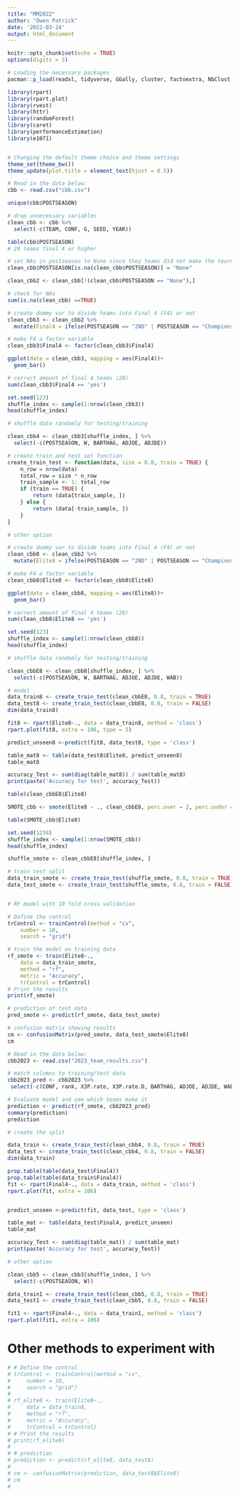 ```yaml
---
title: "MM2022"
author: "Owen Patrick"
date: '2022-03-24'
output: html_document
---
```


```r

knitr::opts_chunk$set(echo = TRUE)
options(digits = 3)

# Loading the necessary packages
pacman::p_load(readxl, tidyverse, GGally, cluster, factoextra, NbClust, dplyr)

library(rpart)
library(rpart.plot)
library(rvest)
library(httr)
library(randomForest)
library(caret)
library(performanceEstimation)
library(e1071)


# Changing the default theme choice and theme settings
theme_set(theme_bw())
theme_update(plot.title = element_text(hjust = 0.5))

# Read in the data below:
cbb <- read.csv("cbb.csv")

unique(cbb$POSTSEASON)

```

```r

# drop unnecessary variables
clean_cbb <- cbb %>% 
  select(-c(TEAM, CONF, G, SEED, YEAR)) 

table(cbb$POSTSEASON)
# 28 teams final 4 or higher

# set NAs in postseason to None since they teams did not make the tournament
clean_cbb$POSTSEASON[is.na(clean_cbb$POSTSEASON)] = "None"

clean_cbb2 <- clean_cbb[!(clean_cbb$POSTSEASON == "None"),]

# check for NAs
sum(is.na(clean_cbb) ==TRUE)

# create dummy var to divide teams into Final 4 (F4) or not
clean_cbb3 <- clean_cbb2 %>% 
  mutate(Final4 = ifelse(POSTSEASON == "2ND" | POSTSEASON == "Champions" | POSTSEASON == "F4", "yes", "no"))

# make F4 a factor variable
clean_cbb3$Final4 <- factor(clean_cbb3$Final4)

ggplot(data = clean_cbb3, mapping = aes(Final4))+
  geom_bar()

# correct amount of final 4 teams (28)
sum(clean_cbb3$Final4 == 'yes')

set.seed(123)
shuffle_index <- sample(1:nrow(clean_cbb3))
head(shuffle_index)

# shuffle data randomly for testing/training

clean_cbb4 <- clean_cbb3[shuffle_index, ] %>% 
  select(-c(POSTSEASON, W, BARTHAG, ADJOE, ADJDE)) 

```


```r

# create train and test set function
create_train_test <- function(data, size = 0.8, train = TRUE) {
    n_row = nrow(data)
    total_row = size * n_row
    train_sample <- 1: total_row
    if (train == TRUE) {
        return (data[train_sample, ])
    } else {
        return (data[-train_sample, ])
    }
}

```



```r
# other option 

# create dummy var to divide teams into Final 4 (F4) or not
clean_cbb8 <- clean_cbb2 %>% 
  mutate(Elite8 = ifelse(POSTSEASON == "2ND" | POSTSEASON == "Champions" | POSTSEASON == "F4"  | POSTSEASON == "E8", "YesElite8", "NotElite8"))

# make F4 a factor variable
clean_cbb8$Elite8 <- factor(clean_cbb8$Elite8)

ggplot(data = clean_cbb8, mapping = aes(Elite8))+
  geom_bar()

# correct amount of final 4 teams (28)
sum(clean_cbb8$Elite8 == 'yes')

set.seed(123)
shuffle_index <- sample(1:nrow(clean_cbb8))
head(shuffle_index)

# shuffle data randomly for testing/training

clean_cbbE8 <- clean_cbb8[shuffle_index, ] %>% 
  select(-c(POSTSEASON, W, BARTHAG, ADJOE, ADJDE, WAB)) 

# model
data_train8 <- create_train_test(clean_cbbE8, 0.8, train = TRUE)
data_test8 <- create_train_test(clean_cbbE8, 0.8, train = FALSE)
dim(data_train8)

fit8 <- rpart(Elite8~., data = data_train8, method = 'class')
rpart.plot(fit8, extra = 106, type = 5)

predict_unseen8 <-predict(fit8, data_test8, type = 'class')

table_mat8 <- table(data_test8$Elite8, predict_unseen8)
table_mat8

accuracy_Test <- sum(diag(table_mat8)) / sum(table_mat8)
print(paste('Accuracy for test', accuracy_Test))


```


```r
table(clean_cbbE8$Elite8)

SMOTE_cbb <- smote(Elite8 ~ ., clean_cbbE8, perc.over = 2, perc.under = 2)

table(SMOTE_cbb$Elite8)

```



```r


set.seed(1234)
shuffle_index <- sample(1:nrow(SMOTE_cbb))
head(shuffle_index)

shuffle_smote <- clean_cbbE8[shuffle_index, ]

# train test split
data_train_smote <- create_train_test(shuffle_smote, 0.8, train = TRUE)
data_test_smote <- create_train_test(shuffle_smote, 0.8, train = FALSE)


# RF model with 10 fold cross validation

# Define the control
trControl <- trainControl(method = "cv",
    number = 10,
    search = "grid")

# train the model on training data
rf_smote <- train(Elite8~.,
    data = data_train_smote,
    method = "rf",
    metric = "Accuracy",
    trControl = trControl)
# Print the results
print(rf_smote)

# prediction of test data
pred_smote <- predict(rf_smote, data_test_smote)

# confusion matrix showing results
cm <- confusionMatrix(pred_smote, data_test_smote$Elite8)
cm

```
```r


# Read in the data below:
cbb2023 <- read.csv("2023_team_results.csv")

# match columns to training/test data
cbb2023_pred <- cbb2023 %>%
 select(-c(CONF, rank, X3P.rate, X3P.rate.D, BARTHAG, ADJOE, ADJDE, WAB)) 

# Evaluate model and see which teams make it
prediction <- predict(rf_smote, cbb2023_pred)
summary(prediction)
prediction


```



```r

# create the split

data_train <- create_train_test(clean_cbb4, 0.8, train = TRUE)
data_test <- create_train_test(clean_cbb4, 0.8, train = FALSE)
dim(data_train)

prop.table(table(data_test$Final4))
prop.table(table(data_train$Final4))
fit <- rpart(Final4~., data = data_train, method = 'class')
rpart.plot(fit, extra = 106)


predict_unseen <-predict(fit, data_test, type = 'class')

table_mat <- table(data_test$Final4, predict_unseen)
table_mat

accuracy_Test <- sum(diag(table_mat)) / sum(table_mat)
print(paste('Accuracy for test', accuracy_Test))

```

```r

# other option

clean_cbb5 <- clean_cbb3[shuffle_index, ] %>%
  select(-c(POSTSEASON, W))

data_train1 <- create_train_test(clean_cbb5, 0.8, train = TRUE)
data_test1 <- create_train_test(clean_cbb5, 0.8, train = FALSE)

fit1 <- rpart(Final4~., data = data_train1, method = 'class')
rpart.plot(fit1, extra = 106)

```


# Other methods to experiment with


```r

# # Define the control
# trControl <- trainControl(method = "cv",
#     number = 10,
#     search = "grid")
# 
# rf_elite8 <- train(Elite8~.,
#     data = data_train8,
#     method = "rf",
#     metric = "Accuracy",
#     trControl = trControl)
# # Print the results
# print(rf_elite8)
# 
# # prediction
# prediction <- predict(rf_elite8, data_test8)
# 
# cm <- confusionMatrix(prediction, data_test8$Elite8)
# cm
# 

```


